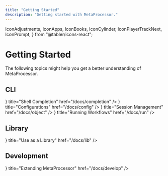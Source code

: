 ```yaml
---
title: "Getting Started"
description: "Getting started with MetaProcessor."
---
```


  IconAdjustments,
  IconApps,
  IconBooks,
  IconCylinder,
  IconPlayerTrackNext,
  IconPrompt,
} from "@tabler/icons-react";

# Getting Started

The following topics might help you get a better understanding of MetaProcessor.

## CLI

<Cards>
  <Card
    icon={<IconPrompt />}
    title="Shell Completion"
    href="/docs/completion"
  />
  <Card icon={<IconAdjustments />} title="Configurations" href="/docs/config" />
  <Card
    icon={<IconCylinder />}
    title="Session Management"
    href="/docs/object"
  />
  <Card
    icon={<IconPlayerTrackNext />}
    title="Running Workflows"
    href="/docs/run"
  />
</Cards>

## Library

<Cards>
  <Card icon={<IconBooks />} title="Use as a Library" href="/docs/lib" />
</Cards>

## Development

<Cards>
  <Card
    icon={<IconApps />}
    title="Extending MetaProcessor"
    href="/docs/develop"
  />
</Cards>
